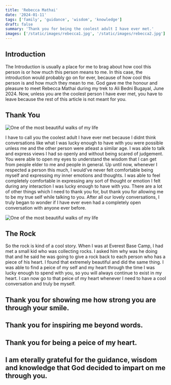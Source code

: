 ```yaml
---
title: 'Rebecca Mathai'
date: '2024-01-11'
tags: ['family', 'guidance', 'wisdom', 'knowledge']
draft: false
summary: 'Thank you for being the coolest adult I have ever met.'
images: ['/static/images/rebecca1.jpg', '/static/images/rebecca2.jpg']
---
```


## Introduction

The Introduction is usually a place for me to brag about how cool this person is or how much this person means to me. In this case, the introduction would probably go on for ever, because of how cool this person is and how much they mean to me. God gave me the honour and pleasure to meet Rebecca Mathai during my trek to Ali Bedni Bugayal, June 2024. Now, unless you are the coolest person I have ever met, you have to leave because the rest of this article is not meant for you.

## Thank You

![One of the most beautiful walks of my life](/static/images/rebecca2.jpg)

I have to call you the coolest adult I have ever met because I didnt think conversations like what I was lucky enough to have with you were
possible unless me and the other person were atleast a similar age. I was able to talk and express views I had so openly and without being
scared of judgement. You were able to open my eyes to understand the wisdom that I can get from people elder to me and people in general.
Up until now, whenever I respected a person this much, I would've never felt comfortable being myself and expressing my inner emotions and
thoughts. I was able to feel completely comfortable in expressing any sort of thought or emotion I felt during any interaction I was lucky
enough to have with you. There are a lot of other things which I need to thank you for, but thank you for allowing me to be my true self
while talking to you. After all our lovely conversations, I truly began to wonder if I have ever even had a completely open conversation with anyone
ever before.

![One of the most beautiful walks of my life](/static/images/rebecca1.jpg)

## The Rock

So the rock is kind of a cool story. When I was at Everest Base Camp, I had met a small kid who was collecting rocks. I asked him why was he doing that and he said he was going to give a rock back
to each person who has a piece of his heart. I found that extremely beautiful and did the same thing. I was able to find a peice of my self and my heart through the time I was lucky enough to spend
with you, so you will always continue to exist in my heart. I can now go to that peice of my heart whenever I need to have a cool conversation and truly be myself.

## Thank you for showing me how strong you are through your smile.

## Thank you for inspiring me beyond words.

## Thank you for being a peice of my heart.

## I am eterally grateful for the guidance, wisdom and knowledge that God decided to impart on me through you.
